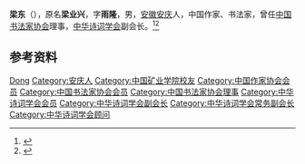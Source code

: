 {{Otheruses|other=名为梁东的其他人物|梁东}}

'''梁东'''（{{bd|1932年|}}），原名'''梁业兴'''，字'''雨隆'''，男，[[安徽|安徽]][[安庆|安庆]]人，中国作家、书法家，曾任[[中国书法家协会|中国书法家协会]]理事，[[中华诗词学会|中华诗词学会]]副会长。<ref>{{Cite book|title=当代中华诗词库 • 甲午卷|author=周拥军主编|publisher=天津出版传媒集团天津教育出版社|year=2014|isbn=|location=天津|pages=}}</ref><ref>{{Cite book|title=世界现代美术家辞典|author=韩舒柳主编|publisher=陕西人民出版社|year=1995|isbn=|location=西安|pages=}}</ref>

== 参考资料 ==
{{reflist}}

{{中国人物小作品}}
{{Navboxes
| title  = 梁东在[[中华诗词学会|中华诗词学会]]的职务
| list1  =
{{中华诗词学会第一届理事会}}
{{中华诗词学会第二届理事会}}
{{中华诗词学会第三届理事会}}
{{中华诗词学会第四届理事会}}
}}
{{Navboxes 
| title  = 梁东在[[中国作家协会|中国作家协会]]的职务
| list1  =
{{中国作家协会第五届全国委员会}}
}}
{{Navboxes 
| title  = 梁东在[[中国书法家协会|中国书法家协会]]的职务
| list1  =
{{中国书法家协会第三届理事会}}
}}
{{Navboxes 
| title  = 梁东在[[中国文学艺术界联合会|中国文学艺术界联合会]]的职务
| list1  =
{{中国文学艺术界联合会第六届全国委员会}}
}}

{{Authority control}}
{{DEFAULTSORT:Liang梁}}
[[Category:梁姓|Dong]]
[[Category:安庆人|Category:安庆人]]
[[Category:中国矿业学院校友|Category:中国矿业学院校友]]
[[Category:中国作家协会会员|Category:中国作家协会会员]]
[[Category:中国书法家协会会员|Category:中国书法家协会会员]]
[[Category:中国书法家协会理事|Category:中国书法家协会理事]]
[[Category:中华诗词学会会员|Category:中华诗词学会会员]]
[[Category:中华诗词学会副会长|Category:中华诗词学会副会长]]
[[Category:中华诗词学会常务副会长|Category:中华诗词学会常务副会长]]
[[Category:中华诗词学会顾问|Category:中华诗词学会顾问]]